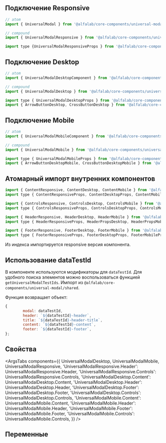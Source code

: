 
## Подключение Responsive

```jsx
// atom
import { UniversalModal } from '@alfalab/core-components/universal-modal';

// compound
import { UniversalModalResponsive } from '@alfalab/core-components/universal-modal';

import type {UniversalModalResponsiveProps } from '@alfalab/core-components/universal-modal';
```

## Подключение Desktop

```jsx
// atom
import { UniversalModalDesktopComponent } from '@alfalab/core-components/universal-modal';

// compound
import { UniversalModalDesktop } from '@alfalab/core-components/universal-modal';

import type { UniversalModalDesktopProps } from '@alfalab/core-components/universal-modal';
import { ArrowButtonDesktop, CrossButtonDesktop } from '@alfalab/core-components/universal-modal';
```

## Подключение Mobile

```jsx
// atom
import { UniversalModalMobileComponent } from '@alfalab/core-components/universal-modal';

// compound
import { UniversalModalMobile } from '@alfalab/core-components/universal-modal';

import type { UniversalModalMobileProps } from '@alfalab/core-components/universal-modal';
import { ArrowButtonDesktopMobile, CrossButtonDesktopMobile } from '@alfalab/core-components/universal-modal';
```

## Атомарный импорт внутренних компонентов

```jsx
import { ContentResponsive, ContentDesktop, ContentMobile } from '@alfalab/core-components/universal-modal';
import type { ContentResponsiveProps, ContentDesktopProps, ContentMobileProps } from '@alfalab/core-components/universal-modal';

import { ControlsResponsive, ControlsDesktop, ControlsMobile } from '@alfalab/core-components/universal-modal';
import type { ControlsResponsiveProps, ControlsDesktopProps, ControlsMobileProps } from '@alfalab/core-components/universal-modal';

import { HeaderResponsive, HeaderDesktop, HeaderMobile } from '@alfalab/core-components/universal-modal';
import type { HeaderResponsiveProps, HeaderPropsDesktop, HeaderPropsMobile } from '@alfalab/core-components/universal-modal';

import { FooterResponsive, FooterDesktop, FooterMobile } from '@alfalab/core-components/universal-modal';
import type { FooterResponsiveProps, FooterDesktopProps, FooterMobileProps } from '@alfalab/core-components/universal-modal';
```

Из индекса импортируется responsive версия компонента.

## Использование dataTestId

В компоненте используются модификаторы для `dataTestId`.
Для удобного поиска элементов можно воспользоваться функцией `getUniversalModalTestIds`.
Импорт из `@alfalab/core-components/universal-modal/shared`.

Функция возвращает объект:

```jsx
{
        modal: dataTestId,
        header: `${dataTestId}-header`,
        title: `${dataTestId}-header-title`,
        content: `${dataTestId}-content`,
        footer: `${dataTestId}-footer`,
};
```

## Свойства

<ArgsTabs
    components={{
        UniversalModalDesktop,
        UniversalModalMobile,
        UniversalModalResponsive,
        'UniversalModalResponsive.Header': UniversalModalResponsive.Header,
        'UniversalModalResponsive.Controls': UniversalModalResponsive.Controls,
        'UniversalModalDesktop.Content': UniversalModalDesktop.Content,
        'UniversalModalDesktop.Header': UniversalModalDesktop.Header,
        'UniversalModalDesktop.Footer': UniversalModalDesktop.Footer,
        'UniversalModalDesktop.Controls': UniversalModalDesktop.Controls,
        'UniversalModalMobile.Content': UniversalModalMobile.Content,
        'UniversalModalMobile.Header': UniversalModalMobile.Header,
        'UniversalModalMobile.Footer': UniversalModalMobile.Footer,
        'UniversalModalMobile.Controls': UniversalModalMobile.Controls,
    }}
/>

## Переменные

<CssVars css={vars} />
